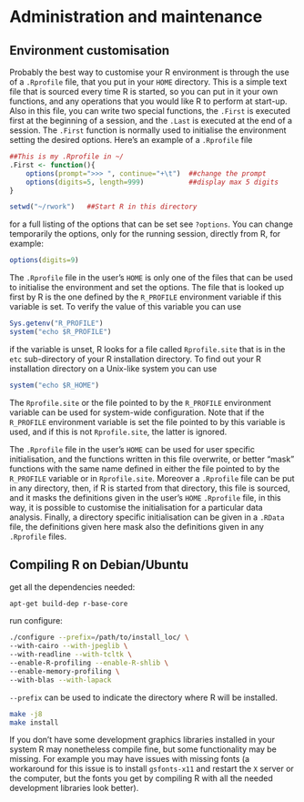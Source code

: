 # Administration and maintenance {#admin}


## Environment customisation {#custom}
Probably the best way to customise your R environment is through the use of a `.Rprofile` file, that you put in your `HOME` directory. This is a simple text file that is sourced every time R is started, so you can put in it your own functions, and any operations that you would like R to perform at start-up. Also in this file, you can write two special functions, the `.First` is executed first at the beginning of a session, and the `.Last` is executed at the end of a session. The `.First` function is normally used to initialise the environment setting the desired options. Here's an example of a `.Rprofile` file

```r
##This is my .Rprofile in ~/
.First <- function(){
    options(prompt=">>> ", continue="+\t")  ##change the prompt
    options(digits=5, length=999)           ##display max 5 digits
}

setwd("~/rwork")   ##Start R in this directory
```

for a full listing of the options that can be set see `?options`.
You can change temporarily the options, only for the running session, directly from R, for example:
```r
options(digits=9)
```


The `.Rprofile` file in the user's `HOME` is only one of the files that can be used to initialise the environment and set the options. The file that is looked up first by R is the one defined by the `R_PROFILE` environment variable if this variable is set. To verify the value of this variable you can use

```r
Sys.getenv("R_PROFILE")
system("echo $R_PROFILE")
```

if the variable is unset, R looks for a file called `Rprofile.site` that is in the `etc` sub-directory of your R installation directory. To find out your R installation directory on a Unix-like system you can use

```r
system("echo $R_HOME")
```

The `Rprofile.site` or the file pointed to by the `R_PROFILE` environment variable can be used for system-wide configuration. Note that if the `R_PROFILE` environment variable is set the file pointed to by this variable is used, and if this is not `Rprofile.site`, the latter is ignored.

The `.Rprofile` file in the user's `HOME` can be used for user specific initialisation, and the functions written in this file  overwrite, or better "mask" functions with the same name defined in either  the file pointed to by the `R_PROFILE` variable or in `Rprofile.site`. Moreover a `.Rprofile` file can be put in any directory, then, if R is started from that directory, this file is sourced, and it masks the definitions given in the user's `HOME` `.Rprofile` file, in this way, it is possible to customise the initialisation for a particular data analysis. Finally, a directory specific initialisation can be given in a `.RData` file, the definitions given here mask also the definitions given in any  `.Rprofile` files.

## Compiling R on Debian/Ubuntu

get all the dependencies needed:
```bash
apt-get build-dep r-base-core
```

run configure:
```bash
./configure --prefix=/path/to/install_loc/ \
--with-cairo --with-jpeglib \
--with-readline --with-tcltk \
--enable-R-profiling --enable-R-shlib \
--enable-memory-profiling \
--with-blas --with-lapack
```

`--prefix` can be used to indicate the directory where R will be installed.

```bash
make -j8
make install
```

If you don't have some development graphics libraries installed in your system R may nonetheless compile fine, but some functionality may be missing. For example you may have issues with missing fonts (a workaround for this issue is to install `gsfonts-x11` and restart the `X` server or the computer, but the fonts you get by compiling R with all the needed development libraries look better).
